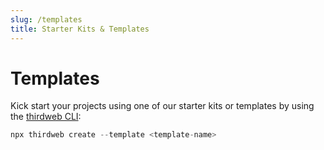 ```yaml
---
slug: /templates
title: Starter Kits & Templates
---
```



# Templates

Kick start your projects using one of our starter kits or templates by using the [thirdweb CLI](https://github.com/thirdweb-dev/js/tree/main/packages/cli):

<!-- Uses JSX cuz it has better syntax highlighting -->

```jsx
npx thirdweb create --template <template-name>
```

<ExamplesContainer />
